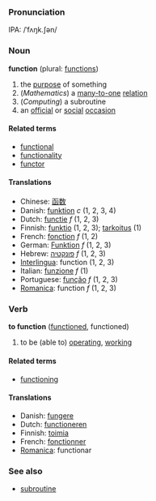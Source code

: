 ===Pronunciation===
IPA: /ˈfʌŋk.ʃən/

===Noun===
'''function''' (plural: [[functions]])

#the [[purpose]] of something
#(''Mathematics'') a [[many-to-one]] [[relation]]
#(''Computing'') a subroutine
#an [[official]] or [[social]] [[occasion]]

====Related terms====
*[[functional]]
*[[functionality]]
*[[functor]]

====Translations====
*Chinese: [[函数]]
*Danish: [[funktion]] ''c'' (1, 2, 3, 4)
*Dutch: [[functie]] ''f'' (1, 2, 3)
*Finnish: [[funktio]] (1, 2, 3); [[tarkoitus]] (1)
*French: [[fonction]] ''f'' (1, 2)
*German: [[Funktion]] ''f'' (1, 2, 3)
*Hebrew: [[פונקטיה]] ''f'' (1, 2, 3)
*[[Interlingua]]: function (1, 2, 3)
*Italian: [[funzione]] ''f'' (1)
*Portuguese: [[função]] ''f'' (1, 2, 3)
*[[Romanica]]: function ''f'' (1, 2, 3)

===Verb===
'''to function''' ([[functioned]], functioned)

#to be (able to) [[operating]], [[working]]

====Related terms====
*[[functioning]]

====Translations====
*Danish: [[fungere]]
*Dutch: [[functioneren]]
*Finnish: [[toimia]]
*French: [[fonctionner]]
*[[Romanica]]: functionar

===See also===
*[[subroutine]]